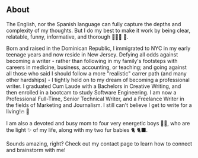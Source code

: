 ## About

The English, nor the Spanish language can fully capture the depths and complexity of my thoughts. But I do my best to make it work by being clear, relatable, funny, informative, and thorough 👩🏽‍🏫 📖.

Born and raised in the Dominican Republic, I immigrated to NYC in my early teenage years and now reside in New Jersey. Defying all odds against becoming a writer - rather than following in my family's footsteps with careers in medicine, business, accounting, or teaching; and going against all those who said I should follow a more "realistic" carrer path (and many other hardships) - I tightly held on to my dream of becoming a professional writer. I graduated Cum Laude with a Bachelors in Creative Writing, and then enrolled in a bootcam to study Software Engineering. I am now a Professional Full-Time, Senior Technical Writer, and a Freelance Writer in the fields of Marketing and Journalism. I still can't believe I get to write for a living!🔥 🎉 

I am also a devoted and busy mom to four very energetic boys 👦🏽, who are the light ✨ of my life, along with my two fur babies 🐈 🐈‍⬛.

Sounds amazing, right? Check out my contact page to learn how to connect and brainstorm with me! 

